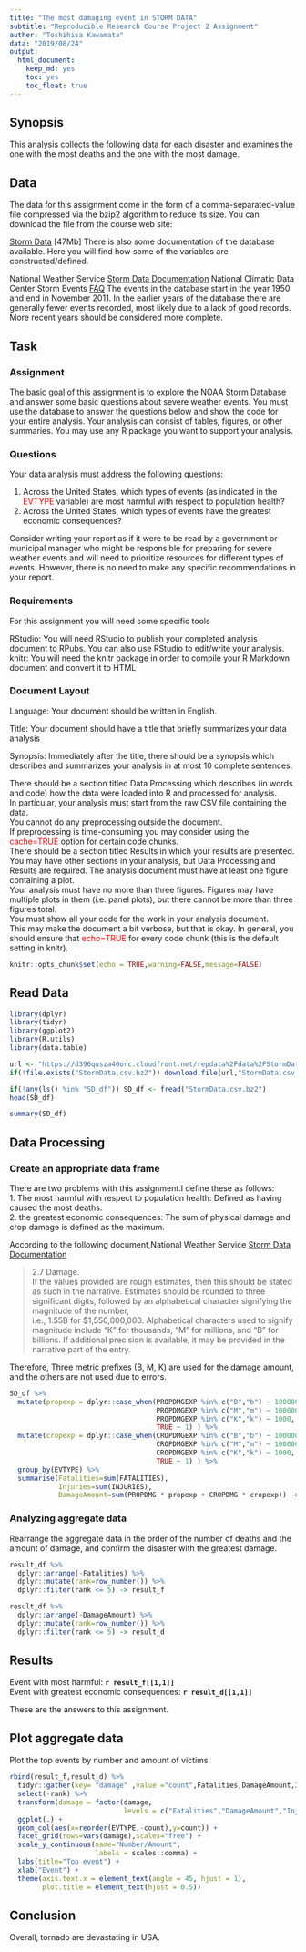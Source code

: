 ```yaml
---
title: "The most damaging event in STORM DATA"
subtitle: "Reproducible Research Course Project 2 Assignment"
auther: "Toshihisa Kawamata"
data: "2019/08/24"
output:
  html_document:
    keep_md: yes
    toc: yes
    toc_float: true
---
```


## Synopsis
 This analysis collects the following data for each disaster and examines the one with the most deaths and the one with the most damage.

## Data

The data for this assignment come in the form of a comma-separated-value file compressed via the bzip2 algorithm to reduce its size. You can download the file from the course web site:

[Storm Data](https://d396qusza40orc.cloudfront.net/repdata%2Fdata%2FStormData.csv.bz2) [47Mb]
There is also some documentation of the database available. Here you will find how some of the variables are constructed/defined.

National Weather Service [Storm Data Documentation](https://d396qusza40orc.cloudfront.net/repdata%2Fpeer2_doc%2Fpd01016005curr.pdf)
National Climatic Data Center Storm Events [FAQ](https://d396qusza40orc.cloudfront.net/repdata%2Fpeer2_doc%2FNCDC%20Storm%20Events-FAQ%20Page.pdf)
The events in the database start in the year 1950 and end in November 2011. In the earlier years of the database there are generally fewer events recorded, most likely due to a lack of good records. More recent years should be considered more complete.

## Task

### Assignment
The basic goal of this assignment is to explore the NOAA Storm Database and answer some basic questions about severe weather events. You must use the database to answer the questions below and show the code for your entire analysis. Your analysis can consist of tables, figures, or other summaries. You may use any R package you want to support your analysis.

### Questions
Your data analysis must address the following questions:

1. Across the United States, which types of events (as indicated in the <span style="color: red; ">EVTYPE</span> variable) are most harmful with respect to population health?
2. Across the United States, which types of events have the greatest economic consequences?

Consider writing your report as if it were to be read by a government or municipal manager who might be responsible for preparing for severe weather events and will need to prioritize resources for different types of events. However, there is no need to make any specific recommendations in your report.

### Requirements
For this assignment you will need some specific tools

RStudio: You will need RStudio to publish your completed analysis document to RPubs. You can also use RStudio to edit/write your analysis.
knitr: You will need the knitr package in order to compile your R Markdown document and convert it to HTML

### Document Layout
Language: Your document should be written in English.

Title: Your document should have a title that briefly summarizes your data analysis

Synopsis: Immediately after the title, there should be a synopsis which describes and summarizes your analysis in at most 10 complete sentences.

There should be a section titled Data Processing which describes (in words and code) how the data were loaded into R and processed for analysis.   
In particular, your analysis must start from the raw CSV file containing the data.  
You cannot do any preprocessing outside the document.   
If preprocessing is time-consuming you may consider using the <span style="color: red; ">cache=TRUE</span> option for certain code chunks.  
There should be a section titled Results in which your results are presented.  
You may have other sections in your analysis, but Data Processing and Results are required.
The analysis document must have at least one figure containing a plot.  
Your analysis must have no more than three figures. Figures may have multiple plots in them (i.e. panel plots), but there cannot be more than three figures total.  
You must show all your code for the work in your analysis document.   
This may make the document a bit verbose, but that is okay. In general, you should ensure that <span style="color: red; ">echo=TRUE</span> for every code chunk (this is the default setting in knitr).


```r
knitr::opts_chunk$set(echo = TRUE,warning=FALSE,message=FALSE)
```

## Read Data

```r
library(dplyr)
library(tidyr)
library(ggplot2)
library(R.utils)
library(data.table)
```
```r
url <- "https://d396qusza40orc.cloudfront.net/repdata%2Fdata%2FStormData.csv.bz2"
if(!file.exists("StormData.csv.bz2")) download.file(url,"StormData.csv.bz2")
```

```r
if(!any(ls() %in% "SD_df")) SD_df <- fread("StormData.csv.bz2")
head(SD_df)
```

```r
summary(SD_df)

```

## Data Processing 
### Create an appropriate data frame

There are two problems with this assignment.I define these as follows:  
1. The most harmful with respect to population health: Defined as having caused the most deaths.  
2. the greatest economic consequences: The sum of physical damage and crop damage is defined as the maximum.

According to the following document,National Weather Service [Storm Data Documentation](https://d396qusza40orc.cloudfront.net/repdata%2Fpeer2_doc%2Fpd01016005curr.pdf)  

> 2.7 Damage.   
> If the values provided are rough estimates, then this should be stated as such in the narrative. Estimates should be rounded to three significant digits, followed by an alphabetical character signifying the magnitude of the number,  
>i.e., 1.55B for $1,550,000,000. Alphabetical characters used to signify magnitude
include “K” for thousands, “M” for millions, and “B” for billions. If additional precision is available, it may be provided in the narrative part of the entry. 

Therefore, Three metric prefixes (B, M, K) are used for the damage amount, and the others are not used due to errors.

```r
SD_df %>% 
  mutate(propexp = dplyr::case_when(PROPDMGEXP %in% c("B","b") ~ 1000000000,
                                    PROPDMGEXP %in% c("M","m") ~ 1000000,
                                    PROPDMGEXP %in% c("K","k") ~ 1000,
                                    TRUE ~ 1) ) %>%
  mutate(cropexp = dplyr::case_when(CROPDMGEXP %in% c("B","b") ~ 1000000000,
                                    CROPDMGEXP %in% c("M","m") ~ 1000000,
                                    CROPDMGEXP %in% c("K","k") ~ 1000,
                                    TRUE ~ 1) ) %>%
  group_by(EVTYPE) %>%
  summarise(Fatalities=sum(FATALITIES),
            Injuries=sum(INJURIES),
            DamageAmount=sum(PROPDMG * propexp + CROPDMG * cropexp)) -> result_df

```

### Analyzing aggregate data

Rearrange the aggregate data in the order of the number of deaths and the amount of damage, and confirm the disaster with the greatest damage.

```r
result_df %>%
  dplyr::arrange(-Fatalities) %>%
  dplyr::mutate(rank=row_number()) %>% 
  dplyr::filter(rank <= 5) -> result_f

result_df %>%
  dplyr::arrange(-DamageAmount) %>%
  dplyr::mutate(rank=row_number()) %>% 
  dplyr::filter(rank <= 5) -> result_d
```

## Results

Event with most harmful: **`r result_f[[1,1]]` **  
Event with greatest economic consequences: **`r result_d[[1,1]]`**  

These are the answers to this assignment.

## Plot aggregate data

Plot the top events by number and amount of victims

```r
rbind(result_f,result_d) %>%
  tidyr::gather(key= "damage" ,value ="count",Fatalities,DamageAmount,Injuries) %>%
  select(-rank) %>% 
  transform(damage = factor(damage,
                            levels = c("Fatalities","DamageAmount","Injuries"))) %>%
  ggplot(.) + 
  geom_col(aes(x=reorder(EVTYPE,-count),y=count)) +
  facet_grid(rows=vars(damage),scales="free") +
  scale_y_continuous(name="Number/Amount",
                     labels = scales::comma) +
  labs(title="Top event") + 
  xlab("Event") +
  theme(axis.text.x = element_text(angle = 45, hjust = 1),
        plot.title = element_text(hjust = 0.5)) 
```

## Conclusion

Overall, tornado are devastating in USA.

